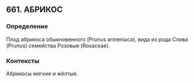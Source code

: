 ## 661. АБРИКОС
### Определение
Плод абрикоса обыкновенного (Prunus armeniaca), вида из рода Слива (Prunus) семейства Розовые (Rosaceae).

### Контексты
Абрикосы мягкие и жёлтые.

